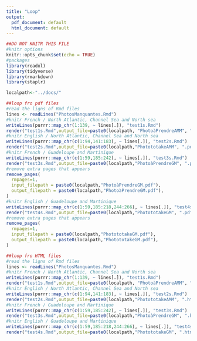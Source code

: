 ```yaml
---
title: "Loop"
output:
  pdf_document: default
  html_document: default
---
```


```r
##DO NOT KNITR THIS FILE
#knitr options
knitr::opts_chunk$set(echo = TRUE)
#packages
library(readxl)
library(tidyverse)
library(rmarkdown)
library(staplr) 
```

```r
localpath<-"../docs/"
```

```r
##loop fro pdf files
#read the ligns of Rmd files
lines <- readLines("PhotosManquantes.Rmd")
#knitr French / North Atlantic, Channel Sea and North sea
writeLines(purrr::map_chr(1:139, ~ lines[.]), "test1s.Rmd")
render("test1s.Rmd",output_file=paste0(localpath, "PhotoàPrendreAMM", ".pdf"))
#knitr English / North Atlantic, Channel Sea and North sea
writeLines(purrr::map_chr(c(1:94,141:183), ~ lines[.]), "test2s.Rmd")
render("test2s.Rmd",output_file=paste0(localpath,"PhotototakeAMM", ".pdf"))
#knitr French / Guadeloupe and Martinique
writeLines(purrr::map_chr(c(1:59,185:242), ~ lines[.]), "test3s.Rmd")
render("test3s.Rmd",output_file=paste0(localpath,"PhotoàPrendreGM", ".pdf"))
#remove extra pages that appears
remove_pages(
  rmpages=1,
  input_filepath = paste0(localpath,"PhotoàPrendreGM.pdf"),
  output_filepath = paste0(localpath,"PhotoàPrendreGM.pdf"),
)
#knitr English / Guadeloupe and Martinique
writeLines(purrr::map_chr(c(1:59,185:218,244:266), ~ lines[.]), "test4s.Rmd")
render("test4s.Rmd",output_file=paste0(localpath,"PhotototakeGM", ".pdf"))
#remove extra pages that appears
remove_pages(
  rmpages=1,
  input_filepath = paste0(localpath,"PhotototakeGM.pdf"),
  output_filepath = paste0(localpath,"PhotototakeGM.pdf"),
)
```

```r
##loop fro HTML files
#read the ligns of Rmd files
lines <- readLines("PhotosManquantes.Rmd")
#knitr French / North Atlantic, Channel Sea and North sea
writeLines(purrr::map_chr(1:139, ~ lines[.]), "test1s.Rmd")
render("test1s.Rmd",output_file=paste0(localpath, "PhotoàPrendreAMM", ".html"))
#knitr English / North Atlantic, Channel Sea and North sea
writeLines(purrr::map_chr(c(1:94,141:183), ~ lines[.]), "test2s.Rmd")
render("test2s.Rmd",output_file=paste0(localpath,"PhotototakeAMM", ".html"))
#knitr French / Guadeloupe and Martinique
writeLines(purrr::map_chr(c(1:59,185:242), ~ lines[.]), "test3s.Rmd")
render("test3s.Rmd",output_file=paste0(localpath,"PhotoàPrendreGM", ".html"))
#knitr English / Guadeloupe and Martinique
writeLines(purrr::map_chr(c(1:59,185:218,244:266), ~ lines[.]), "test4s.Rmd")
render("test4s.Rmd",output_file=paste0(localpath,"PhotototakeGM", ".html"))
```
